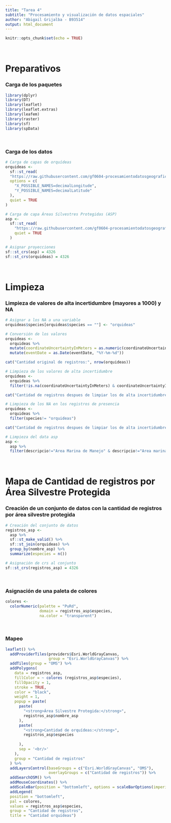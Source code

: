 ```yaml
---
title: "Tarea 4"
subtitle: "Procesamiento y visualización de datos espaciales"
author: "Abigail Grijalba - B93514"
output: html_document
---
```


```r
knitr::opts_chunk$set(echo = TRUE)
```

<br>

# Preparativos
### Carga de los paquetes
```r
library(dplyr)
library(DT)
library(leaflet)
library(leaflet.extras)
library(leafem)
library(raster)
library(sf)
library(spData)
```

<br>

### Carga de los datos
```r
# Carga de capas de orquídeas
orquideas <-
  sf::st_read(
  "https://raw.githubusercontent.com/gf0604-procesamientodatosgeograficos/2021i-datos/main/gbif/orchidaceae-cr-registros.csv",
  options = c(
    "X_POSSIBLE_NAMES=decimalLongitude",
    "Y_POSSIBLE_NAMES=decimalLatitude"
  ),
  quiet = TRUE
)

# Carga de capa Áreas Silvestres Protegidas (ASP)
asp <-
  sf::st_read(
    "https://raw.githubusercontent.com/gf0604-procesamientodatosgeograficos/2021i-datos/main/sinac/asp/asp-wgs84.geojson",
    quiet = TRUE
  )

# Asignar proyecciones
sf::st_crs(asp) = 4326
sf::st_crs(orquideas) = 4326

```

<br>

# Limpieza
### Limpieza de valores de alta incertidumbre (mayores a 1000) y NA

```r
# Asignar a los NA a una variable
orquideas$species[orquideas$species == ""] <- "orquideas"

# Conversión de los valores
orquideas <- 
  orquideas %>%
  mutate(coordinateUncertaintyInMeters = as.numeric(coordinateUncertaintyInMeters)) %>%
  mutate(eventDate = as.Date(eventDate, "%Y-%m-%d"))

cat("Cantidad original de registros:", nrow(orquideas))

# Limpieza de los valores de alta incertidumbre
orquideas <-
  orquideas %>%
  filter(!is.na(coordinateUncertaintyInMeters) & coordinateUncertaintyInMeters <= 1000)

cat("Cantidad de registros despues de limpiar los de alta incertidumbre:", nrow(orquideas))

# Limpieza de los NA en los registros de presencia
orquideas <-
  orquideas %>%
  filter(species!= "orquideas")

cat("Cantidad de registros despues de limpiar los de alta incertidumbre:", nrow(orquideas))

# Limpieza del data asp
asp <-
  asp %>%
  filter(descripcio!="Area Marina de Manejo" & descripcio!="Area marina protegida")
```

<br>

# Mapa de Cantidad de registros por Área Silvestre Protegida

### Creación de un conjunto de datos con la cantidad de registros por área silvestre protegida

```r
# Creación del conjunto de datos
registros_asp <-
  asp %>%
  sf::st_make_valid() %>%
  sf::st_join(orquideas) %>%
  group_by(nombre_asp) %>%
  summarize(especies = n())

# Asignación de crs al conjunto
sf::st_crs(registros_asp) = 4326
```

<br>

### Asignación de una paleta de colores
```r
colores <-
  colorNumeric(palette = "PuRd",
               domain = registros_asp$especies,
               na.color = "transparent")
```

<br>

### Mapeo 
```r
leaflet() %>%
  addProviderTiles(providers$Esri.WorldGrayCanvas, 
                   group = "Esri.WorldGrayCanvas") %>%
  addTiles(group = "OMS") %>%
  addPolygons(
    data = registros_asp,
    fillColor = ~ colores (registros_asp$especies),
    fillOpacity = 1,
    stroke = TRUE,
    color = "black",
    weight = 1,
    popup = paste(
      paste(
        "<strong>Área Silvestre Protegida:</strong>",
        registros_asp$nombre_asp
      ),
      paste(
        "<strong>Cantidad de orquídeas:</strong>",
        registros_asp$especies
        
      ),
      sep = '<br/>'
    ),
    group = "Cantidad de registros"
  ) %>%
  addLayersControl(baseGroups = c("Esri.WorldGrayCanvas", "OMS"),
                   overlayGroups = c("Cantidad de registros")) %>%
  addSearchOSM() %>%
  addMouseCoordinates() %>%
  addScaleBar(position = "bottomleft", options = scaleBarOptions(imperial = FALSE)) %>%
  addLegend(
  position = "bottomleft",
  pal = colores,
  values = registros_asp$especies,
  group = "Cantidad de registros",
  title = "Cantidad orquídeas")
```

